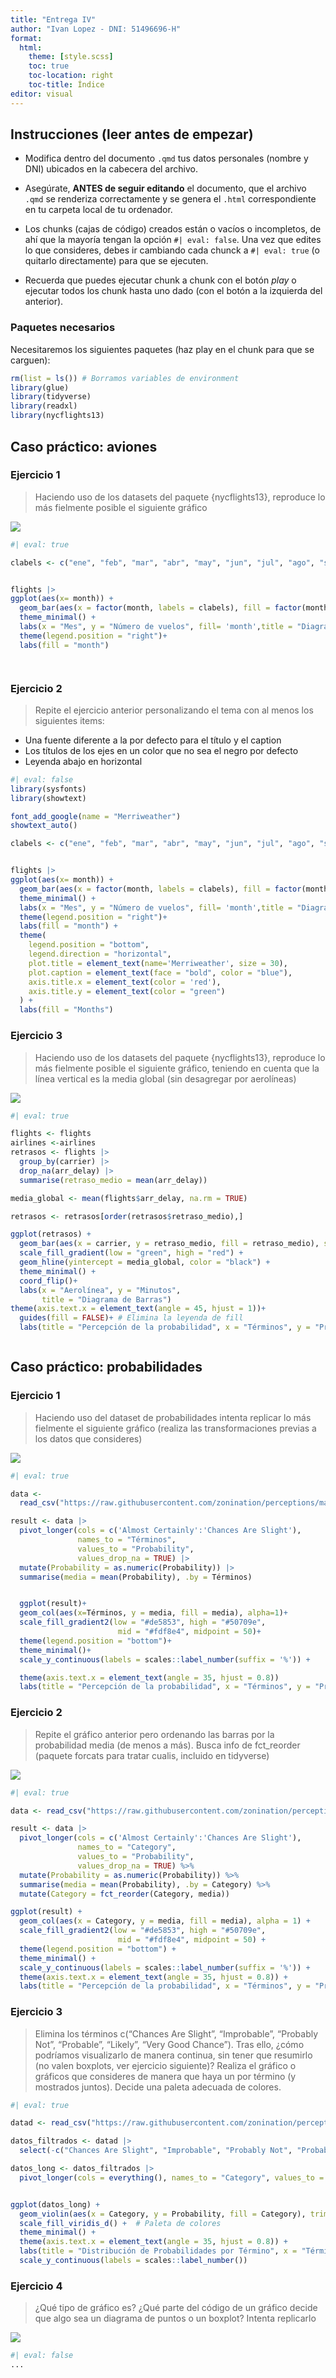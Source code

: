 ```yaml
---
title: "Entrega IV"
author: "Ivan Lopez - DNI: 51496696-H"
format:
  html:
    theme: [style.scss]
    toc: true
    toc-location: right
    toc-title: Índice
editor: visual
---
```


## Instrucciones (leer antes de empezar)

-   Modifica dentro del documento `.qmd` tus datos personales (nombre y DNI) ubicados en la cabecera del archivo.

-   Asegúrate, **ANTES de seguir editando** el documento, que el archivo `.qmd` se renderiza correctamente y se genera el `.html` correspondiente en tu carpeta local de tu ordenador.

-   Los chunks (cajas de código) creados están o vacíos o incompletos, de ahí que la mayoría tengan la opción `#| eval: false`. Una vez que edites lo que consideres, debes ir cambiando cada chunck a `#| eval: true` (o quitarlo directamente) para que se ejecuten.

-   Recuerda que puedes ejecutar chunk a chunk con el botón *play* o ejecutar todos los chunk hasta uno dado (con el botón a la izquierda del anterior).

### Paquetes necesarios

Necesitaremos los siguientes paquetes (haz play en el chunk para que se carguen):

```r
rm(list = ls()) # Borramos variables de environment
library(glue)
library(tidyverse)
library(readxl)
library(nycflights13)

```

## Caso práctico: aviones

### Ejercicio 1

> Haciendo uso de los datasets del paquete {nycflights13}, reproduce lo más fielmente posible el siguiente gráfico

![](./fig1.jpg)

```r
#| eval: true

clabels <- c("ene", "feb", "mar", "abr", "may", "jun", "jul", "ago", "sep", "oct", "nov", "dic")


flights |> 
ggplot(aes(x= month)) + 
  geom_bar(aes(x = factor(month, labels = clabels), fill = factor(month, labels = clabels))) +
  theme_minimal() +
  labs(x = "Mes", y = "Número de vuelos", fill= 'month',title = "Diagrama de barras", caption = "J. Álvarez Liébana")+
  theme(legend.position = "right")+
  labs(fill = "month")




```

### Ejercicio 2

> Repite el ejercicio anterior personalizando el tema con al menos los siguientes items:

-   Una fuente diferente a la por defecto para el título y el caption
-   Los títulos de los ejes en un color que no sea el negro por defecto
-   Leyenda abajo en horizontal

```r
#| eval: false
library(sysfonts)
library(showtext)

font_add_google(name = "Merriweather")
showtext_auto()

clabels <- c("ene", "feb", "mar", "abr", "may", "jun", "jul", "ago", "sep", "oct", "nov", "dic")


flights |> 
ggplot(aes(x= month)) + 
  geom_bar(aes(x = factor(month, labels = clabels), fill = factor(month, labels = clabels))) +
  theme_minimal() +
  labs(x = "Mes", y = "Número de vuelos", fill= 'month',title = "Diagrama de barras", caption = "J. Álvarez Liébana")+
  theme(legend.position = "right")+
  labs(fill = "month") +
  theme(
    legend.position = "bottom",
    legend.direction = "horizontal",
    plot.title = element_text(name='Merriweather', size = 30),
    plot.caption = element_text(face = "bold", color = "blue"),  
    axis.title.x = element_text(color = 'red'),  
    axis.title.y = element_text(color = "green")  
  ) +
  labs(fill = "Months")
```

### Ejercicio 3

> Haciendo uso de los datasets del paquete {nycflights13}, reproduce lo más fielmente posible el siguiente gráfico, teniendo en cuenta que la línea vertical es la media global (sin desagregar por aerolíneas)

![](./fig2.jpg)

```r
#| eval: true

flights <- flights
airlines <-airlines
retrasos <- flights |>
  group_by(carrier) |>
  drop_na(arr_delay) |> 
  summarise(retraso_medio = mean(arr_delay))

media_global <- mean(flights$arr_delay, na.rm = TRUE)

retrasos <- retrasos[order(retrasos$retraso_medio),]

ggplot(retrasos) +
  geom_bar(aes(x = carrier, y = retraso_medio, fill = retraso_medio), stat = "identity") +
  scale_fill_gradient(low = "green", high = "red") +
  geom_hline(yintercept = media_global, color = "black") +
  theme_minimal() +
  coord_flip()+
  labs(x = "Aerolínea", y = "Minutos",
       title = "Diagrama de Barras")
theme(axis.text.x = element_text(angle = 45, hjust = 1))+
  guides(fill = FALSE)+ # Elimina la leyenda de fill
  labs(title = "Percepción de la probabilidad", x = "Términos", y = "Probabilidad Media")



```

## Caso práctico: probabilidades

### Ejercicio 1

> Haciendo uso del dataset de probabilidades intenta replicar lo más fielmente el siguiente gráfico (realiza las transformaciones previas a los datos que consideres)

![](./fig3.jpg)

```r
#| eval: true

data <-
  read_csv("https://raw.githubusercontent.com/zonination/perceptions/master/probly.csv")

result <- data |> 
  pivot_longer(cols = c('Almost Certainly':'Chances Are Slight'), 
               names_to = "Términos", 
               values_to = "Probability",
               values_drop_na = TRUE) |> 
  mutate(Probability = as.numeric(Probability)) |> 
  summarise(media = mean(Probability), .by = Términos)


  ggplot(result)+
  geom_col(aes(x=Términos, y = media, fill = media), alpha=1)+
  scale_fill_gradient2(low = "#de5853", high = "#50709e",
                        mid = "#fdf8e4", midpoint = 50)+
  theme(legend.position = "bottom")+
  theme_minimal()+
  scale_y_continuous(labels = scales::label_number(suffix = '%')) +

  theme(axis.text.x = element_text(angle = 35, hjust = 0.8))
  labs(title = "Percepción de la probabilidad", x = "Términos", y = "Probabilidad Media")


```

### Ejercicio 2

> Repite el gráfico anterior pero ordenando las barras por la probabilidad media (de menos a más). Busca info de fct_reorder (paquete forcats para tratar cualis, incluido en tidyverse)

![](./fig4.jpg)

```r
#| eval: true

data <- read_csv("https://raw.githubusercontent.com/zonination/perceptions/master/probly.csv")

result <- data |> 
  pivot_longer(cols = c('Almost Certainly':'Chances Are Slight'), 
               names_to = "Category", 
               values_to = "Probability",
               values_drop_na = TRUE) %>%
  mutate(Probability = as.numeric(Probability)) %>%
  summarise(media = mean(Probability), .by = Category) %>%
  mutate(Category = fct_reorder(Category, media))

ggplot(result) +
  geom_col(aes(x = Category, y = media, fill = media), alpha = 1) +
  scale_fill_gradient2(low = "#de5853", high = "#50709e",
                        mid = "#fdf8e4", midpoint = 50) +
  theme(legend.position = "bottom") +
  theme_minimal() +
  scale_y_continuous(labels = scales::label_number(suffix = '%')) +
  theme(axis.text.x = element_text(angle = 35, hjust = 0.8)) +
  labs(title = "Percepción de la probabilidad", x = "Términos", y = "Probabilidad Media")

```

### Ejercicio 3

> Elimina los términos c("Chances Are Slight", "Improbable", "Probably Not", "Probable", "Likely", "Very Good Chance"). Tras ello, ¿cómo podríamos visualizarlo de manera continua, sin tener que resumirlo (no valen boxplots, ver ejercicio siguiente)? Realiza el gráfico o gráficos que consideres de manera que haya un por término (y mostrados juntos). Decide una paleta adecuada de colores.

```r
#| eval: true

datad <- read_csv("https://raw.githubusercontent.com/zonination/perceptions/master/probly.csv")

datos_filtrados <- datad |>
  select(-c("Chances Are Slight", "Improbable", "Probably Not", "Probable", "Likely", "Very Good Chance"))

datos_long <- datos_filtrados |>
  pivot_longer(cols = everything(), names_to = "Category", values_to = "Probability")


ggplot(datos_long) +
  geom_violin(aes(x = Category, y = Probability, fill = Category), trim = FALSE) +
  scale_fill_viridis_d() +  # Paleta de colores
  theme_minimal() +
  theme(axis.text.x = element_text(angle = 35, hjust = 0.8)) +
  labs(title = "Distribución de Probabilidades por Término", x = "Términos", y = "Probabilidad") +
  scale_y_continuous(labels = scales::label_number())

```

### Ejercicio 4

> ¿Qué tipo de gráfico es? ¿Qué parte del código de un gráfico decide que algo sea un diagrama de puntos o un boxplot? Intenta replicarlo

![](./fig5.png)

```r
#| eval: false
...
```
